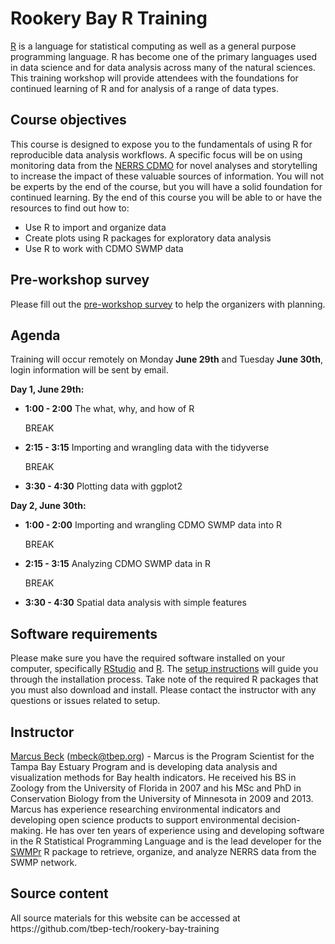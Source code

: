 # Rookery Bay R Training

[R](https://www.r-project.org/) is a language for statistical computing as well as a general purpose programming language. R has become one of the primary languages used in data science and for data analysis across many of the natural sciences. This training workshop will provide attendees with the foundations for continued learning of R and for analysis of a range of data types. 

## Course objectives

This course is designed to expose you to the fundamentals of using R for reproducible data analysis workflows.  A specific focus will be on using monitoring data from the [NERRS CDMO](https://cdmo.baruch.sc.edu/) for novel analyses and storytelling to increase the impact of these valuable sources of information. You will not be experts by the end of the course, but you will have a solid foundation for continued learning.  By the end of this course you will be able to or have the resources to find out how to:

* Use R to import and organize data
* Create plots using R packages for exploratory data analysis
* Use R to work with CDMO SWMP data

## Pre-workshop survey

Please fill out the [pre-workshop survey](https://forms.gle/XaA4558exJxdg6DV8) to help the organizers with planning. 

## Agenda

Training will occur remotely on Monday __June 29th__ and Tuesday __June 30th__, login information will be sent by email. 

__Day 1, June 29th: __


* __1:00 - 2:00__ The what, why, and how of R
  
  BREAK
  
* __2:15 - 3:15__ Importing and wrangling data with the tidyverse
  
  BREAK
  
* __3:30 - 4:30__ Plotting data with ggplot2

__Day 2, June 30th:__

* __1:00 - 2:00__ Importing and wrangling CDMO SWMP data into R
  
  BREAK
  
* __2:15 - 3:15__ Analyzing CDMO SWMP data in R
  
  BREAK
  
* __3:30 - 4:30__ Spatial data analysis with simple features

## Software requirements

Please make sure you have the required software installed on your computer, specifically [RStudio](https://rstudio.com/products/rstudio/download/) and [R](https://mirrors.nics.utk.edu/cran/). The [setup instructions](setup.html) will guide you through the installation process.  Take note of the required R packages that you must also download and install.  Please contact the instructor with any questions or issues related to setup.  

## Instructor

[Marcus Beck](https://fawda123.github.io/CV/Beck_CV.pdf) ([mbeck@tbep.org](mailto:mbeck@tbep.org)) - Marcus is the Program Scientist for the Tampa Bay Estuary Program and is developing data analysis and visualization methods for Bay health indicators.  He received his BS in Zoology from the University of Florida in 2007 and his MSc and PhD in Conservation Biology from the University of Minnesota in 2009 and 2013. Marcus has experience researching environmental indicators and developing open science products to support environmental decision-making.  He has over ten years of experience using and developing software in the R Statistical Programming Language and is the lead developer for the [SWMPr](https://journal.r-project.org/archive/2016/RJ-2016-015/index.html) R package to retrieve, organize, and analyze NERRS data from the SWMP network.

## Source content

All source materials for this website can be accessed at https://github.com/tbep-tech/rookery-bay-training
